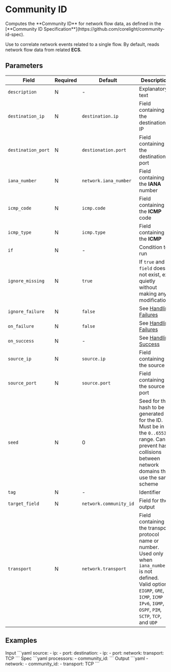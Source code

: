 # Community ID

<Synopsis>
Computes the **Community ID** for network flow data, as defined in the [**Community ID Specification**](https://github.com/corelight/community-id-spec).
</Synopsis>

Use to correlate network events related to a single flow. By default, reads network flow data from related **ECS**.

## Parameters

|Field|Required|Default|Description|
|---|---|---|---|
|`description`|N|-|Explanatory text|
|`destination_ip`|N|`destination.ip`|Field containing the destination IP|
|`destination_port`|N|`destionation.port`|Field containing the destination port|
|`iana_number`|N|`network.iana_number`|Field containing the **IANA** number|
|`icmp_code`|N|`icmp.code`|Field containing the **ICMP** code|
|`icmp_type`|N|`icmp.type`|Field containing the **ICMP**
|`if`|N|-|Condition to run|
|`ignore_missing`|N|`true`|If `true` and `field` does not exist, exit quietly without making any modifications|
|`ignore_failure`|N|`false`|See [Handling Failures](../handling-failures.mdx)|
|`on_failure`|N|`false`|See [Handling Failures](../handling-failures.mdx)|
|`on_success`|N|-|See [Handling Success](../handling-success.mdx)|
|`source_ip`|N|`source.ip`|Field containing the source IP|
|`source_port`|N|`source.port`|Field containing the source port|
|`seed`|N|0|Seed for the hash to be generated for the ID. Must be in the `0..65535` range. Can prevent hash collisions between network domains that use the same scheme|
|`tag`|N|-|Identifier|
|`target_field`|N|`network.community_id`|Field for the output|
|`transport`|N|`network.transport`|Field containing the transport protocol name or number. Used only when `iana_number` is not defined. Valid options: `EIGRP`, `GRE`, `ICMP`, `ICMP IPv6`, `IGMP`, `OSPF`, `PIM`, `SCTP`, `TCP`, and `UDP`|

## Examples


<Example>
   <Description>
   Input
   </Description>
   <SampleCode>
   ```yaml
   source:
      - ip: <ip-address-1>
      - port: <a-number>
   destination:
      - ip: <ip-address-2>
      - port: <a-number>
   network:
      transport: TCP
   ```
   </SampleCode>

   <Description>
   Spec
   </Description>
   <SampleCode>
   ```yaml
   processors:
      - community_id: <a-community-id>
   ```
   </SampleCode>

   <Description>
   Output
   </Description>
   <SampleCode>
   ```yaml
   - network:
      - community_id: <base-64-hash>
      - transport: TCP
   ```
   </SampleCode>
</Example>
